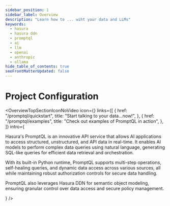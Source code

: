 ```yaml
---
sidebar_position: 1
sidebar_label: Overview
description: "Learn how to ... wiht your data and LLMs"
keywords:
  - hasura
  - hasura ddn
  - promptql
  - ai
  - llm
  - openai
  - anthropic
  - ollama
hide_table_of_contents: true
seoFrontMatterUpdated: false
---
```



# Project Configuration

<OverviewTopSectionIconNoVideo
  icon={<Icon />}
  links={[
    {
      href: "/promptql/quickstart",
      title: "Start talking to your data...now!",
    },
    {
      href: "/promptql/examples",
      title: "Check out examples of PromptQL in action",
    },
  ]}
  intro={
    <div>
      <p>
        Hasura's PromptQL is an innovative API service that allows AI applications to access structured, unstructured,
        and API data in real-time. It enables AI models to perform complex data queries using natural language,
        generating SQL-like queries for efficient data retrieval and orchestration.
      </p>
      <p>
        With its built-in Python runtime, PromptQL supports multi-step operations, self-healing queries, and dynamic
        data access across various sources, all while maintaining robust authorization controls for secure data
        handling.
      </p>
      <p>
        PromptQL also leverages Hasura DDN for semantic object modeling, ensuring granular control over data access and
        secure policy management.
      </p>
    </div>
  }
/>
